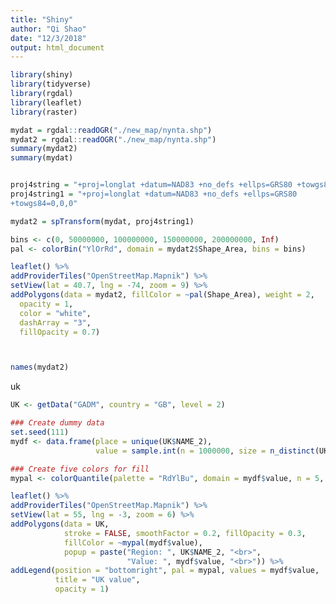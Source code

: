 ```yaml
---
title: "Shiny"
author: "Qi Shao"
date: "12/3/2018"
output: html_document
---
```


```r
library(shiny)
library(tidyverse)
library(rgdal)
library(leaflet)
library(raster)


```


```r
mydat = rgdal::readOGR("./new_map/nynta.shp")
mydat2 = rgdal::readOGR("./new_map/nynta.shp")
summary(mydat2)
summary(mydat)


proj4string = "+proj=longlat +datum=NAD83 +no_defs +ellps=GRS80 +towgs84=0,0,0"
proj4string1 = "+proj=longlat +datum=NAD83 +no_defs +ellps=GRS80
+towgs84=0,0,0"

mydat2 = spTransform(mydat, proj4string1)

bins <- c(0, 50000000, 100000000, 150000000, 200000000, Inf)
pal <- colorBin("YlOrRd", domain = mydat2$Shape_Area, bins = bins)

leaflet() %>% 
addProviderTiles("OpenStreetMap.Mapnik") %>%
setView(lat = 40.7, lng = -74, zoom = 9) %>%
addPolygons(data = mydat2, fillColor = ~pal(Shape_Area), weight = 2,
  opacity = 1,
  color = "white",
  dashArray = "3",
  fillOpacity = 0.7)



names(mydat2)
```

uk

```r
UK <- getData("GADM", country = "GB", level = 2)

### Create dummy data
set.seed(111)
mydf <- data.frame(place = unique(UK$NAME_2),
                   value = sample.int(n = 1000000, size = n_distinct(UK$NAME_2), replace = TRUE))

### Create five colors for fill
mypal <- colorQuantile(palette = "RdYlBu", domain = mydf$value, n = 5, reverse = TRUE)

leaflet() %>% 
addProviderTiles("OpenStreetMap.Mapnik") %>%
setView(lat = 55, lng = -3, zoom = 6) %>%
addPolygons(data = UK,
            stroke = FALSE, smoothFactor = 0.2, fillOpacity = 0.3,
            fillColor = ~mypal(mydf$value),
            popup = paste("Region: ", UK$NAME_2, "<br>",
                          "Value: ", mydf$value, "<br>")) %>%
addLegend(position = "bottomright", pal = mypal, values = mydf$value,
          title = "UK value",
          opacity = 1)

```